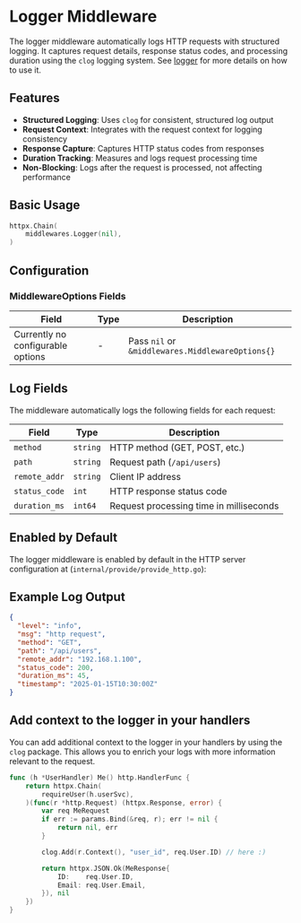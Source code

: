 # Logger Middleware

The logger middleware automatically logs HTTP requests with structured logging. It captures request details, response
status codes, and processing duration using the `clog` logging system. See [logger](/docs/logger) for more details on how to use it.

## Features

- **Structured Logging**: Uses `clog` for consistent, structured log output
- **Request Context**: Integrates with the request context for logging consistency
- **Response Capture**: Captures HTTP status codes from responses
- **Duration Tracking**: Measures and logs request processing time
- **Non-Blocking**: Logs after the request is processed, not affecting performance

## Basic Usage

```go filename="middleware.go"
httpx.Chain(
    middlewares.Logger(nil),
)
```

## Configuration

### MiddlewareOptions Fields

| Field                             | Type | Description                                      |
|-----------------------------------|------|--------------------------------------------------|
| Currently no configurable options | -    | Pass `nil` or `&middlewares.MiddlewareOptions{}` |

## Log Fields

The middleware automatically logs the following fields for each request:

| Field         | Type     | Description                             |
|---------------|----------|-----------------------------------------|
| `method`      | `string` | HTTP method (GET, POST, etc.)           |
| `path`        | `string` | Request path (`/api/users`)             |
| `remote_addr` | `string` | Client IP address                       |
| `status_code` | `int`    | HTTP response status code               |
| `duration_ms` | `int64`  | Request processing time in milliseconds |

## Enabled by Default

The logger middleware is enabled by default in the HTTP server configuration at (`internal/provide/provide_http.go`):

## Example Log Output

```json
{
  "level": "info",
  "msg": "http request",
  "method": "GET",
  "path": "/api/users",
  "remote_addr": "192.168.1.100",
  "status_code": 200,
  "duration_ms": 45,
  "timestamp": "2025-01-15T10:30:00Z"
}
```
## Add context to the logger in your handlers

You can add additional context to the logger in your handlers by using the `clog` package. This allows you to enrich your logs with more information relevant to the request.

```go filename="handler.go"
func (h *UserHandler) Me() http.HandlerFunc {
	return httpx.Chain(
		requireUser(h.userSvc),
	)(func(r *http.Request) (httpx.Response, error) {
		var req MeRequest
		if err := params.Bind(&req, r); err != nil {
			return nil, err
		}

		clog.Add(r.Context(), "user_id", req.User.ID) // here :)

		return httpx.JSON.Ok(MeResponse{
			ID:    req.User.ID,
			Email: req.User.Email,
		}), nil
	})
}
```

